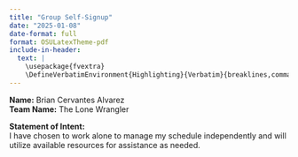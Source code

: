 ```yaml
---
title: "Group Self-Signup"
date: "2025-01-08"
date-format: full
format: OSULatexTheme-pdf
include-in-header: 
  text: |
    \usepackage{fvextra}
    \DefineVerbatimEnvironment{Highlighting}{Verbatim}{breaklines,commandchars=\\\{\}}
---
```



**Name:** Brian Cervantes Alvarez  
**Team Name:** The Lone Wrangler  

**Statement of Intent:**  
I have chosen to work alone to manage my schedule independently and will utilize available resources for assistance as needed.